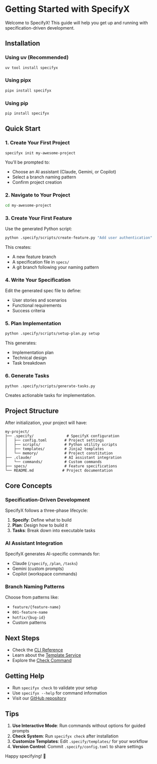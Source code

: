 # Getting Started with SpecifyX

Welcome to SpecifyX! This guide will help you get up and running with specification-driven development.

## Installation

### Using uv (Recommended)

```bash
uv tool install specifyx
```

### Using pipx

```bash
pipx install specifyx
```

### Using pip

```bash
pip install specifyx
```

## Quick Start

### 1. Create Your First Project

```bash
specifyx init my-awesome-project
```

You'll be prompted to:
- Choose an AI assistant (Claude, Gemini, or Copilot)
- Select a branch naming pattern
- Confirm project creation

### 2. Navigate to Your Project

```bash
cd my-awesome-project
```

### 3. Create Your First Feature

Use the generated Python script:

```bash
python .specify/scripts/create-feature.py "Add user authentication"
```

This creates:
- A new feature branch
- A specification file in `specs/`
- A git branch following your naming pattern

### 4. Write Your Specification

Edit the generated spec file to define:
- User stories and scenarios
- Functional requirements
- Success criteria

### 5. Plan Implementation

```bash
python .specify/scripts/setup-plan.py setup
```

This generates:
- Implementation plan
- Technical design
- Task breakdown

### 6. Generate Tasks

```bash
python .specify/scripts/generate-tasks.py
```

Creates actionable tasks for implementation.

## Project Structure

After initialization, your project will have:

```
my-project/
├── .specify/               # SpecifyX configuration
│   ├── config.toml        # Project settings
│   ├── scripts/           # Python utility scripts
│   ├── templates/         # Jinja2 templates
│   └── memory/            # Project constitution
├── .claude/               # AI assistant integration
│   └── commands/          # Custom commands
├── specs/                 # Feature specifications
└── README.md             # Project documentation
```

## Core Concepts

### Specification-Driven Development

SpecifyX follows a three-phase lifecycle:

1. **Specify**: Define what to build
2. **Plan**: Design how to build it
3. **Tasks**: Break down into executable tasks

### AI Assistant Integration

SpecifyX generates AI-specific commands for:
- Claude (`/specify`, `/plan`, `/tasks`)
- Gemini (custom prompts)
- Copilot (workspace commands)

### Branch Naming Patterns

Choose from patterns like:
- `feature/{feature-name}`
- `001-feature-name`
- `hotfix/{bug-id}`
- Custom patterns

## Next Steps

- Check the [CLI Reference](/docs/reference/cli/init)
- Learn about the [Template Service](/docs/reference/api/template_service)
- Explore the [Check Command](/docs/reference/cli/check)

## Getting Help

- Run `specifyx check` to validate your setup
- Use `specifyx --help` for command information
- Visit our [GitHub repository](https://github.com/barisgit/spec-kit-improved)

## Tips

1. **Use Interactive Mode**: Run commands without options for guided prompts
2. **Check System**: Run `specifyx check` after installation
3. **Customize Templates**: Edit `.specify/templates/` for your workflow
4. **Version Control**: Commit `.specify/config.toml` to share settings

Happy specifying! 🚀